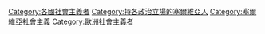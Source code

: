 [[Category:各國社會主義者|Category:各國社會主義者]]
[[Category:持各政治立場的塞爾維亞人|Category:持各政治立場的塞爾維亞人]]
[[Category:塞爾維亞社會主義|Category:塞爾維亞社會主義]]
[[Category:歐洲社會主義者|Category:歐洲社會主義者]]